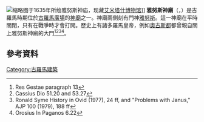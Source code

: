 {{Ancient monuments in Rome
|name=雅努斯神殿
|label_name=雅努斯神殿
|image_name=Sesterce temple janus.JPG
|tekst1=[[尼禄|尼禄]]时期（前54-68年）硬币上的雅努斯神庙，上有格窗装饰（左），门上吊着花环（右）
|coordinates={{coord|41|53|34.73|N|12|29|8.60|E|source:itwiki_region:IT_type:landmark|display=it}}
|lat_deg=41.893103
|lon_deg=12.486342
|location=[[罗马|罗马]]第八区
|date=[[前7世纪|前7世纪]]起
|builder=传说为[[罗慕路斯|罗慕路斯]]或[[努马·庞皮里乌斯|努马·庞皮里乌斯]]
|type=[[古罗马神庙|神庙]]
}}

[[File:Rubens126.JPG|缩略图]]于1635年所绘雅努斯神庙，现藏[[艾米塔什博物馆|艾米塔什博物馆]]]]
'''雅努斯神廟'''（{{lang-la|Templum Iani}}，{{lang-it|Tempio di Giano}}）是古羅馬時期位於[[古羅馬廣場|古羅馬廣場]]的[[神廟|神廟]]之一。神廟兩側刻有門神[[雅努斯|雅努斯]]。這一神廟在平時關閉，只有在戰爭時才會打開。歷史上有諸多羅馬皇帝，例如[[奧古斯都|奧古斯都]]都曾親自關上雅努斯神廟的大門<ref>Res Gestae paragraph 13</ref><ref>Cassius Dio 51.20 and 53.27</ref><ref>Ronald Syme History in Ovid (1977), 24 ff, and "Problems with Janus," AJP 100 (1979), 188 ff</ref><ref>Orosius In Paganos 6.22</ref>。

== 參考資料 ==
{{reflist}}
[[Category:古羅馬建築|Category:古羅馬建築]]